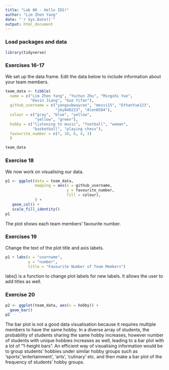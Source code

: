 ```yaml
---
title: "Lab 00 - Hello IDS!"
author: "Lim Zhen Yang"
date: "`r Sys.Date()`"
output: html_document
---
```


### Load packages and data

```r
library(tidyverse) 
```

### Exercises 16-17

We set up the data frame. Edit the data below to include information about your team members.

```r
team_data <- tibble(
  name = c("Lim Zhen Yang", "Yuchun Zhu", "Mingshi Yue", 
           "Kevin Jiang", "Guo Yifan"),
  github_username = c("yangsubwayceo", "messi15", "EthanYue123", 
                      "jky040223", "Alen0504"), 
  colour = c("gray", "blue", "yellow", 
             "yellow", "green"),
  hobby = c("listening to music", "football", "woman", 
            "basketball", "playing chess"),
  favourite_number = c(7, 10, 6, 4, 3)
  )

team_data
```

### Exercise 18

We now work on visualising our data. 

```r
p1 <- ggplot(data = team_data, 
             mapping = aes(x = github_username, 
                           y = favourite_number,
                           fill = colour), 
             ) +
   geom_col() +
   scale_fill_identity()
p1
```


The plot shows each team members' favourite number.

### Exercises 19

Change the text of the plot title and axis labels.

```r
p1 + labs(x = "username", 
          y = "number",
          title = "Favourite Number of Team Members")
```

labs() is a function to change plot labels for new labels. It allows the user to add titles as well.

### Exercise 20

```r
p2 <- ggplot(team_data, aes(x = hobby)) +
  geom_bar()
p2
```

The bar plot is not a good data visualisation because it requires multiple members to have the same hobby. In a diverse array of students, the probability of students sharing the same hobby increases, however number of students with unique hobbies increases as well, leading to a bar plot with a lot of "1-height bars". 
An efficient way of visualising information would be to group students' hobbies under similar hobby groups such as 'sports','entertainment', 'arts', 'culinary' etc. and then make a bar plot of the frequency of students' hobby groups.
